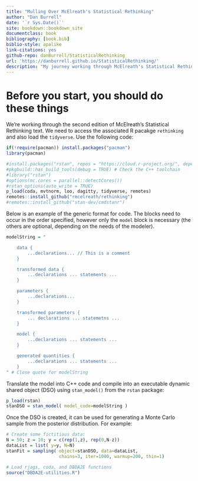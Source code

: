 ```yaml
--- 
title: "Mulling Over McElreath's Statistical Rethinking"
author: "Dan Burrell"
date: '`r Sys.Date()`'
site: bookdown::bookdown_site
documentclass: book
bibliography: [book.bib]
biblio-style: apalike
link-citations: yes
github-repo: danBurrell/StatisticalRethinking
url: 'https://danburrell.github.io/StatisticalRethinking/'
description: "My journey working through McElreath's Statistical Rethinking text"
---
```


# Before you start, you should do these things

We're working through the second edition of McElreath's Statistical Rethinking text. We need to access the associated R pacakge `rethinking` and also load the `tidyverse`. Use the following code:

```r
if(!require(pacman)) install.packages("pacman")
library(pacman)

#install.packages("rstan", repos = "https://cloud.r-project.org/", dependencies = TRUE)
#pkgbuild::has_build_tools(debug = TRUE) # Check the C++ toolchain
#library("rstan")
#options(mc.cores = parallel::detectCores())
#rstan_options(auto_write = TRUE)
p_load(coda, mvtnorm, loo, dagitty, tidyverse, remotes)
remotes::install_github("rmcelreath/rethinking")
#remotes::install_github("stan-dev/cmdstanr")
```

Below is an example of the generic format for \stan code. The blocks need to occur in the order specified, however only the `model` block is necessary (the others are optional, depending on the needs of the modeler). 

```r
modelString = "

    data {
        ...declarations... // This is a comment
    }

    transformed data {
        ...declarations ... statements ...
    }

    parameters {
        ...declarations...
    }

    transformed parameters {
        ... declarations ... statemetns ...
    }

    model {
        ...declarations ... statements ...
    }

    generated quantities {
        ...declarations ... statements ...
    }
" # Close quote for modelString
```

Translate the model into C++ code and compile into an executable dynamic shared object (DSO) using `stan_model()` from the `rstan` package:

```r
p_load(rstan)
stanDSO = stan_model( model_code=modelString )
```

Once the DSO is created, it can be used for generating a Monte Carlo sample from the posterior distribution. For example:
```r
# Create some fictitious data:
N = 50; z = 10; y = c(rep(1,z), rep(0,N-z))
dataList = list( y=y, N=N)
stanFit = sampling( object=stanDSO, data=dataList,
                    chains=3, iter=1000, warmup=200, thin=1)

# Load rjags, coda, and DBDA2E functions
source("DBDA2E-utilities.R")
```


